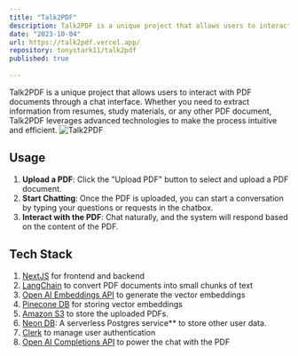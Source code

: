 ```yaml
---
title: "Talk2PDF"
description: Talk2PDF is a unique project that allows users to interact with PDF documents through a chat interface. Whether you need to extract information from resumes, study materials, or any other PDF document, Talk2PDF leverages advanced technologies to make the process intuitive and efficient.
date: "2023-10-04"
url: https://talk2pdf.vercel.app/
repository: tonystark11/talk2pdf
published: true
  
---
```


Talk2PDF is a unique project that allows users to interact with PDF documents through a chat interface. Whether you need to extract information from resumes, study materials, or any other PDF document, Talk2PDF leverages advanced technologies to make the process intuitive and efficient.
![Talk2PDF](/talk2pdf.png)
## Usage

1. **Upload a PDF**: Click the "Upload PDF" button to select and upload a PDF document.
2. **Start Chatting**: Once the PDF is uploaded, you can start a conversation by typing your questions or requests in the chatbox.
3. **Interact with the PDF**: Chat naturally, and the system will respond based on the content of the PDF.

## Tech Stack

1. [NextJS](https://nextjs.org/) for frontend and backend
2. [LangChain](https://www.langchain.com/) to convert PDF documents into small chunks of text
3. [Open AI Embeddings API](https://platform.openai.com/docs/api-reference/embeddings/object) to generate the vector embeddings
4. [Pinecone DB](https://www.pinecone.io/) for storing vector embeddings
5. [Amazon S3](https://aws.amazon.com/s3/) to store the uploaded PDFs.
6. [Neon DB](https://neon.tech/): A serverless Postgres service** to store other user data.
7. [Clerk](https://clerk.com/) to manage user authentication
8. [Open AI Completions API](https://platform.openai.com/docs/api-reference/completions) to power the chat with the PDF